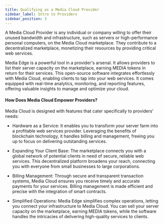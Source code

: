 ```yaml
---
title: Qualifying as a Media Cloud Provider
sidebar_label: Intro to Providers
sidebar_position: 3
---
```


A Media Cloud Provider is any individual or company willing to offer their unused bandwidth and infrastructure, such as servers or high-performance personal computers, on the Media Cloud marketplace. They contribute to a decentralized marketplace, monetizing their resources by providing critical web services.

Media Edge is a powerful tool in a provider's arsenal. It allows providers to list their server capacity on the marketplace, earning MEDIA tokens in return for their services. This open-source software integrates effortlessly with Media Cloud, enabling clients to tap into your web services. It comes equipped with real-time analytics, monitoring, and reporting features, offering valuable insights to manage and optimize your cloud.

#### How Does Media Cloud Empower Providers?

Media Cloud is designed with features that cater specifically to providers' needs:

- Hardware as a Service: It enables you to transform your server farm into a profitable web services provider. Leveraging the benefits of blockchain technology, it handles billing and management, freeing you up to focus on delivering outstanding services.

- Expanding Your Client Base: The marketplace connects you with a global network of potential clients in need of secure, reliable web services. This decentralized platform broadens your reach, connecting you with everyone from small businesses to large corporations.

- Billing Management: Through secure and transparent transaction systems, Media Cloud ensures you receive timely and accurate payments for your services. Billing management is made efficient and precise with the integration of smart contracts.

- Simplified Operations: Media Edge simplifies complex operations, letting you connect your infrastructure to Media Cloud. You can sell your server capacity on the marketplace, earning MEDIA tokens, while the software handles the intricacies of delivering high-quality services to clients.